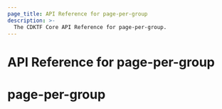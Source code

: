 ```yaml
---
page_title: API Reference for page-per-group
description: >-
  The CDKTF Core API Reference for page-per-group.
---
```


<!-- This file is generated through yarn generate-docs -->

# API Reference for page-per-group

  # page-per-group <a name="page-per-group" id="page-per-group"></a>
  
